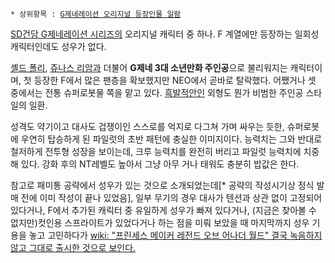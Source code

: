  * 상위항목 : [[G제네레이션 오리지널 등장인물 일람]]

[[SD건담 G제네레이션 시리즈]]의 오리지널 캐릭터 중 하나. F 계열에만 등장하는 일회성 캐릭터인데도 성우가 없다.

[[셸드 폴리]], [[쥬나스 리암]]과 더불어 '''G제네 3대 소년만화 주인공'''으로 불리워지는 캐릭터이며, 첫 등장한 F에서 많은 팬층을 확보했지만 NEO에서 곧바로 탈락했다. 어쨌거나 셋 중에서는 전통 슈퍼로봇물 쪽을 맡고 있다. [[흑발적안]]인 외형도 뭔가 비범한 주인공 스타일의 일환.

성격도 약기이고 대사도 겁쟁이인 스스로를 억지로 다그쳐 가며 싸우는 듯한, 슈퍼로봇에 우연히 탑승하게 된 파일럿의 초반 패턴에 충실한 이미지이다. 능력치는 그와 반대로 철저하게 전투형 성장을 보이는데, 크루 능력치를 완전히 버리고 파일럿 능력치에 치중해 있다. 강화 후의 NT레벨도 높아서 그냥 아무 거나 태워도 충분히 밥값은 한다.

참고로 패미통 공략에서 성우가 있는 것으로 소개되었는데[* 공략의 작성시기상 정식 발매 전에 이미 작성이 끝나 있었음], 일부 무기의 경우 대사가 텐션과 상관 없이 고정되어 있다거나, F에서 추가된 캐릭터 중 유일하게 성우가 빠져 있다거나, (지금은 찾아볼 수 없지만)컷인용 스프라이트가 있었다거나 하는 점을 미뤄 보았을 때 마지막까지 성우 기용을 놓고 고민하다가 [[wiki: "프린세스 메이커 레전드 오브 어나더 월드" 결국 녹음하지 않고 그대로 출시한 것으로 보인다.]]
